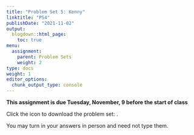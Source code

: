 ```yaml
---
title: "Problem Set 5: Kenny"
linktitle: "PS4"
publishDate: "2021-11-02"
output:
  blogdown::html_page:
    toc: true
menu:
  assignment:
    parent: Problem Sets
    weight: 2
type: docs
weight: 1
editor_options:
  chunk_output_type: console
---
```



:::fyi
**This assignment is due Tuesday, November, 9 before the start of class**


Click the icon to download the problem set: [<i class="fas fa-file-download"></i>](/ps/PS5.pdf).

You may turn in your answers in person and need not type them.
:::
